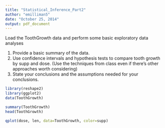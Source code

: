 ```yaml
---
title: "Statistical_Inference_Part2"
author: "emilliman5"
date: "October 25, 2014"
output: pdf_document
---
```


Load the ToothGrowth data and perform some basic exploratory data analyses 

1. Provide a basic summary of the data.
2. Use confidence intervals and hypothesis tests to compare tooth growth by supp and dose. (Use the techniques from class even if there's other approaches worth considering)
3. State your conclusions and the assumptions needed for your conclusions. 



```r

library(reshape2)
library(ggplot2)
data(ToothGrowth)

summary(ToothGrowth)
head(ToothGrowth)

qplot(dose, len, data=ToothGrowth, color=supp)

```



```r


```


